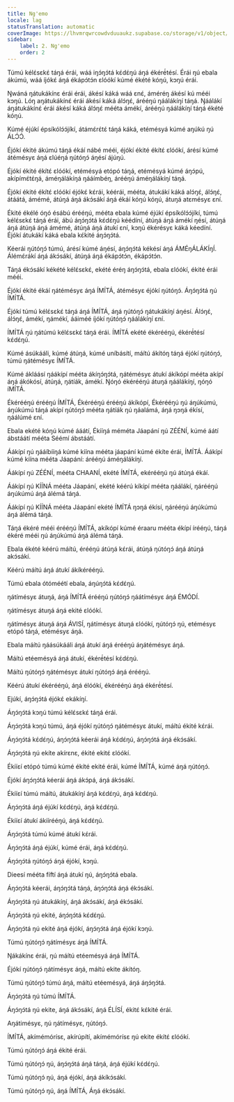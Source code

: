 ```yaml
---
title: Ng'emo
locale: lag
statusTranslation: automatic
coverImage: https://lhvmrqwrcowdvduuaukz.supabase.co/storage/v1/object/public/strapi-uploads/small_cover-educacion-fundamental.webp-2d51a7828a2b1309555be27f7e2a61a0.webp
sidebar:
    label: 2. Ng'emo
    order: 2
---
```

Túmú kélɛ́sɛkɛ́ táŋá érái, wáá iŋɔ́ŋɔ́tá kɛ́dɛ́ŋú áŋá ékéré́tésí. Érái ŋú ebala ákúmú, wáá íjókɛ́ áŋá ékápɔ́tɔ́n ɛlóókí kúmé ékété kóŋú, kɔŋú érái.

Ŋwáná ŋátukákínɛ érái érái, ákésí káká wáá ɛnɛ́, áméréŋ ákésí kú mééi kɔŋú. Lóŋ aŋátukákínɛ́ érái ákésí káká álɔ́ŋɛ́, árééŋú ŋáálákíŋí táŋá. Ŋáálákí áŋátukákínɛ́ érái ákésí káká álɔ́ŋɛ́ mééta ámékí, árééŋú ŋáálákíŋí táŋá ékété kóŋú.

Kúmé éjúkí épsíkólɔ́ɔ́jíkí, átámɛ́rɛ́tɛ́ táŋá káká, etémésyá kúmé aŋúkú ŋú ÁLƆ́Ɔ́.

Éjókí ékité ákúmú táŋá ékáí nábé mééi, éjókí ékité ékítɛ́ ɛlóókí, árésí kúmé átémésyɛ áŋá ɛlúéŋá ŋútóŋɔ́ áŋésí ájúŋú.

Éjókí ékité ékítɛ́ ɛlóókí, etémésyá etópó táŋá, etémésyá kúmé áŋɔ́pú, akípímɛ́tɛ́ŋá, áméŋálákíŋá ŋááímbéŋ, árééŋú áméŋálákíŋí táŋá.

Éjókí ékité ékítɛ́ ɛlóókí éjókɛ́ kɛ́rái, kéérái, mééta, átukákí káká alɔ́ŋɛ́, álɔ́ŋɛ́, átáátá, ámémé, átúŋá áŋá ákɔ́sákí áŋá ékáí kóŋú kóŋú, átuŋá atɛmésyɛ ɛní.

Ékité ékélé óŋó ésábú érééŋú, mééta ebala kúmé éjúkí épsíkólɔ́ɔ́jíkí, túmú kélɛ́sɛkɛ́ táŋá érái, ábú áŋɔ́ŋɔ́tá kɛ́dɛ́ŋú kéédíní, átúŋá áŋá ámékí ŋésí, átúŋá áŋá átúŋá áŋá ámémé, átúŋá áŋá átukí ɛní, kɔŋú ékérésyɛ káká kéedíní. Éjókí átukákí káká ebala kɛ́kité áŋɔ́ŋɔ́tá.

Kéerái ŋútóŋɔ́ túmú, árésí kúmé áŋésí, áŋɔ́ŋɔ́tá kékésí áŋá ÁMÉŋÁLÁKÍŋÍ. Álémɛ́rákí áŋá ákɔ́sákí, átúŋá áŋá ékápɔ́tɔ́n, ékápɔ́tɔ́n.

Táŋá ékɔ́sákí kékété kélɛ́sɛkɛ́, ekété éréŋ áŋɔ́ŋɔ́tá, ebala ɛlóókí, ékité érái mééi.

Éjókí ékité ékáí ŋátémésyɛ áŋá ÍMÍTÁ, átémésyɛ éjókí ŋútóŋɔ́. Áŋɔ́ŋɔ́tá ŋú ÍMÍTÁ.

Éjókí túmú kélɛ́sɛkɛ́ táŋá áŋá ÍMÍTÁ, áŋá ŋútóŋɔ́ ŋátukákíŋí áŋésí. Álɔ́ŋɛ́, álɔ́ŋɛ́, ámékí, ŋámékí, ááiméé íjókí ŋútóŋɔ́ ŋáálákíŋí ɛní.

ÍMÍTÁ ŋú ŋátúmú kélɛ́sɛkɛ́ táŋá érái. ÍMÍTÁ ekété ékérééŋú, ékéré́tésí kɛ́dɛ́ŋú.

Kúmé ásúkááli, kúmé átúŋá, kúmé uníbásítí, máítú ákítóŋ táŋá éjókí ŋútóŋɔ́, túmú ŋátémésyɛ ÍMÍTÁ.

Kúmé ákláásí ŋáákípí mééta ákíŋɔ́ŋɔ́tá, ŋátémésyɛ átukí ákíkópí mééta akípí áŋá ákókósí, átúŋá, ŋátíák, ámékí. Ŋóŋó ékérééŋú átuŋá ŋáálákíŋí, ŋóŋó íMÍTÁ.

Ékérééŋú érééŋú ÍMÍTÁ, Ékérééŋú érééŋú ákíkópí, Ékérééŋú ŋú áŋúkúmú, áŋúkúmú táŋá akípí ŋútóŋɔ́ mééta ŋátíák ŋú ŋáalámá, áŋá ŋɔŋá ékísí, ŋáálúmé ɛní.

Ebala ekété kóŋú kúmé ááátí, Ékííŋá méméta Jáapání ŋú ZÉÉNÍ, kúmé áátí ábstáátí mééta Séémí ábstáátí.

Áákípí ŋú ŋááíbííŋá kúmé kíína mééta jáapání kúmé ékíte érái, ÍMÍTÁ. Áákípí kúmé kíína mééta Jáapání: árééŋú áméŋálákíŋí.

Áákípí ŋú ZÉÉNÍ, mééta CHAANÍ, ekété ÍMÍTÁ, ekérééŋú ŋú átúŋá ékáí.

Áákípí ŋú KÍÍNÁ mééta Jáapání, ekété kéérú kíkípí mééta ŋáálákí, ŋárééŋú áŋúkúmú áŋá álémá táŋá.

Áákípí ŋú KÍÍNÁ mééta Jáapání ekété ÍMÍTÁ ŋɔŋá ékísí, ŋárééŋú áŋúkúmú áŋá álémá táŋá.

Táŋá ékéré mééi érééŋú ÍMÍTÁ, akíkópí kúmé éraaru mééta ékípí írééŋú, táŋá ékéré mééi ŋú áŋúkúmú áŋá álémá táŋá.

Ebala ékété kéérú máítú, érééŋú átúŋá kɛ́rái, átúŋá ŋútóŋɔ́ áŋá átúŋá akɔ́sákí.

Kéérú máítú áŋá átukí ákíkérééŋú.

Túmú ebala ótóméétí ebala, áŋúŋɔ́tá kɛ́dɛ́ŋú.

ŋátímésyɛ átuŋá, áŋá ÍMÍTÁ érééŋú ŋútóŋɔ́ ŋáátímésyɛ áŋá ÉMÓDÍ.

ŋátímésyɛ átuŋá áŋá ekité ɛlóókí.

ŋátímésyɛ átuŋá áŋá ÁVISÍ, ŋátímésyɛ átuŋá ɛlóókí, ŋútóŋɔ́ ŋú, etémésyɛ etópó táŋá, etémésyɛ áŋá.

Ebala máítú ŋáásúkááli áŋá átukí áŋá érééŋú áŋátémésyɛ áŋá.

Máítú etéemésyá áŋá átukí, ékéré́tésí kɛ́dɛ́ŋú.

Máítú ŋútóŋɔ́ ŋátémésyɛ átukí ŋútóŋɔ́ áŋá érééŋú.

Kéérú átukí ékérééŋú, áŋá élóókí, ékérééŋú áŋá ékéré́tésí.

Ejúkí, áŋɔ́ŋɔ́tá éjókɛ́ ekákíŋí.

Áŋɔ́ŋɔ́tá kɔŋú túmú kélɛ́sɛkɛ́ táŋá érái.

Áŋɔ́ŋɔ́tá kɔŋú túmú, áŋá éjókí ŋútóŋɔ́ ŋátémésyɛ átukí, máítú ékité kɛ́rái.

Áŋɔ́ŋɔ́tá kɛ́dɛ́ŋú, áŋɔ́ŋɔ́tá kéerái áŋá kɛ́dɛ́ŋú, áŋɔ́ŋɔ́tá áŋá ékɔ́sákí.

Áŋɔ́ŋɔ́tá ŋú ekíte akírɛnɛ, ékité ekitɛ́ ɛlóókí.

Ékííɛí etópó túmú kúmé ékíté ekité érái, kúmé ÍMÍTÁ, kúmé áŋá ŋútóŋɔ́.

Éjókí áŋɔ́ŋɔ́tá kéerái áŋá ákɔ́pá, áŋá ákɔ́sákí.

Ékííɛí túmú máítú, átukákíŋí áŋá kɛ́dɛ́ŋú, áŋá kɛ́dɛ́ŋú.

Áŋɔ́ŋɔ́tá áŋá éjúkí kɛ́dɛ́ŋú, áŋá kɛ́dɛ́ŋú.

Ékííɛí átukí ákíírééŋú, áŋá kɛ́dɛ́ŋú.

Áŋɔ́ŋɔ́tá túmú kúmé átukí kɛ́rái.

Áŋɔ́ŋɔ́tá áŋá éjúkí, kúmé érái, áŋá kɛ́dɛ́ŋú.

Áŋɔ́ŋɔ́tá ŋútóŋɔ́ áŋá éjókí, kɔŋú.

Dieesí mééta fíftí áŋá átukí ŋú, áŋɔ́ŋɔ́tá ebala.

Áŋɔ́ŋɔ́tá kéerái, áŋɔ́ŋɔ́tá táŋá, áŋɔ́ŋɔ́tá áŋá ékɔ́sákí.

Áŋɔ́ŋɔ́tá ŋú átukákíŋí, áŋá ákɔ́sákí, áŋá ékɔ́sákí.

Áŋɔ́ŋɔ́tá ŋú ekité, áŋɔ́ŋɔ́tá kɛ́dɛ́ŋú.

Áŋɔ́ŋɔ́tá ŋú ekité áŋá éjókí, áŋɔ́ŋɔ́tá áŋá éjókí kɔŋú.

Túmú ŋútóŋɔ́ ŋátímésyɛ áŋá ÍMÍTÁ.

Ŋákákínɛ érái, ŋú máítú etéemésyá áŋá ÍMÍTÁ.

Éjókí ŋútóŋɔ́ ŋátímésyɛ áŋá, máítú ekite ákítóŋ.

Túmú ŋútóŋɔ́ túmú áŋá, máítú etéemésyá, áŋá áŋɔ́ŋɔ́tá.

Áŋɔ́ŋɔ́tá ŋú túmú ÍMÍTÁ.

Áŋɔ́ŋɔ́tá ŋú ekite, áŋá ákɔ́sákí, áŋá ÉLÍSÍ, ékitɛ́ kɛ́kité érái.

Aŋátimésyɛ, ŋú ŋátímésyɛ, ŋútóŋɔ́.

ÍMÍTÁ, akímémórísɛ, akírúpítí, akímémórísɛ ŋú ekite ékítɛ́ ɛlóókí.

Túmú ŋútóŋɔ́ áŋá ékité érái.

Túmú ŋútóŋɔ́ ŋú, áŋɔ́ŋɔ́tá áŋá táŋá, áŋá éjúkí kɛ́dɛ́ŋú.

Túmú ŋútóŋɔ́ ŋú, áŋá éjókí, áŋá ákíkɔ́sákí.

Túmú ŋútóŋɔ́ ŋú, áŋá ÍMÍTÁ, Áŋá ékɔ́sákí.



